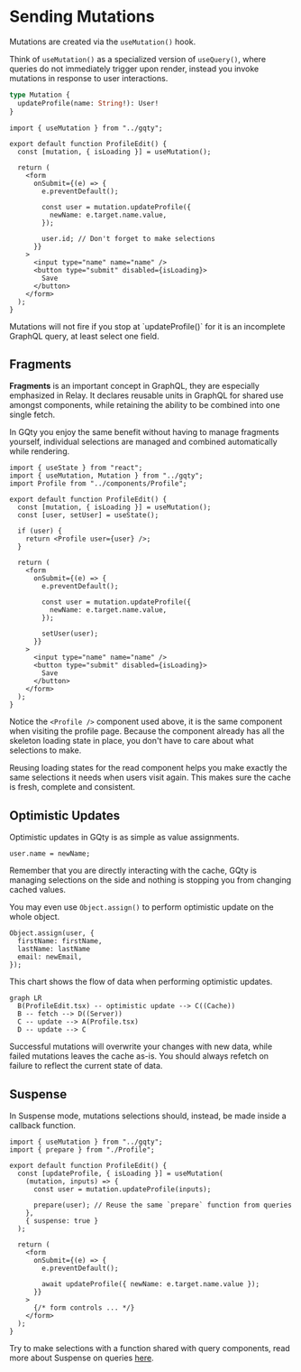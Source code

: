 
# Sending Mutations

Mutations are created via the `useMutation()` hook.

Think of `useMutation()` as a specialized version of `useQuery()`, where queries
do not immediately trigger upon render, instead you invoke mutations in response
to user interactions.

```graphql filename="schema.graphql"
type Mutation {
  updateProfile(name: String!): User!
}
```

```tsx {15} filename="src/ProfileEdit.tsx"
import { useMutation } from "../gqty";

export default function ProfileEdit() {
  const [mutation, { isLoading }] = useMutation();

  return (
    <form
      onSubmit={(e) => {
        e.preventDefault();

        const user = mutation.updateProfile({
          newName: e.target.name.value,
        });

        user.id; // Don't forget to make selections
      }}
    >
      <input type="name" name="name" />
      <button type="submit" disabled={isLoading}>
        Save
      </button>
    </form>
  );
}
```

<Alert className="mt-5" severity="info" title="Don't forget to make selections">
  Mutations will not fire if you stop at `updateProfile()` for it is an
  incomplete GraphQL query, at least select one field.
</Alert>

## Fragments

**Fragments** is an important concept in GraphQL, they are especially emphasized
in Relay. It declares reusable units in GraphQL for shared use amongst
components, while retaining the ability to be combined into one single fetch.

In GQty you enjoy the same benefit without having to manage fragments yourself,
individual selections are managed and combined automatically while rendering.

```tsx {3,10,22} filename="src/ProfileEdit.tsx"
import { useState } from "react";
import { useMutation, Mutation } from "../gqty";
import Profile from "../components/Profile";

export default function ProfileEdit() {
  const [mutation, { isLoading }] = useMutation();
  const [user, setUser] = useState();

  if (user) {
    return <Profile user={user} />;
  }

  return (
    <form
      onSubmit={(e) => {
        e.preventDefault();

        const user = mutation.updateProfile({
          newName: e.target.name.value,
        });

        setUser(user);
      }}
    >
      <input type="name" name="name" />
      <button type="submit" disabled={isLoading}>
        Save
      </button>
    </form>
  );
}
```

Notice the `<Profile />` component used above, it is the same component when
visiting the profile page. Because the component already has all the skeleton
loading state in place, you don't have to care about what selections to make.

<Alert className="mt-5" title="Reuse query components">
  Reusing loading states for the read component helps you make exactly the same
  selections it needs when users visit again. This makes sure the cache is
  fresh, complete and consistent.
</Alert>

## Optimistic Updates

Optimistic updates in GQty is as simple as value assignments.

```tsx
user.name = newName;
```

Remember that you are directly interacting with the cache, GQty is managing
selections on the side and nothing is stopping you from changing cached values.

You may even use `Object.assign()` to perform optimistic update on the whole
object.

```tsx
Object.assign(user, {
  firstName: firstName,
  lastName: lastName
  email: newEmail,
});
```

This chart shows the flow of data when performing optimistic updates.

```mermaid
graph LR
  B(ProfileEdit.tsx) -- optimistic update --> C((Cache))
  B -- fetch --> D((Server))
  C -- update --> A(Profile.tsx)
  D -- update --> C
```

<Alert className="mt-5" title="Always refetch on errors">
  Successful mutations will overwrite your changes with new data, while failed
  mutations leaves the cache as-is. You should always refetch on failure to
  reflect the current state of data.
</Alert>

## Suspense

In Suspense mode, mutations selections should, instead, be made inside a
callback function.

```tsx {2,9,11,19} filename="src/ProfileEdit.tsx"
import { useMutation } from "../gqty";
import { prepare } from "./Profile";

export default function ProfileEdit() {
  const [updateProfile, { isLoading }] = useMutation(
    (mutation, inputs) => {
      const user = mutation.updateProfile(inputs);

      prepare(user); // Reuse the same `prepare` function from queries
    },
    { suspense: true }
  );

  return (
    <form
      onSubmit={(e) => {
        e.preventDefault();

        await updateProfile({ newName: e.target.name.value });
      }}
    >
      {/* form controls ... */}
    </form>
  );
}
```

Try to make selections with a function shared with query components, read more
about Suspense on queries [here](/react/read#suspense).
